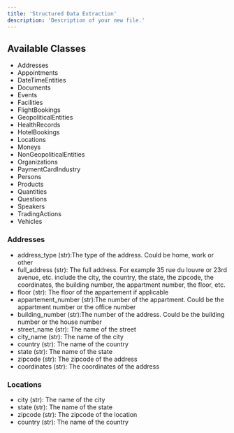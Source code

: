```yaml
---
title: 'Structured Data Extraction'
description: 'Description of your new file.'
---
```



## Available Classes
- Addresses
- Appointments
- DateTimeEntities
- Documents
- Events
- Facilities
- FlightBookings
- GeopoliticalEntities
- HealthRecords
- HotelBookings
- Locations
- Moneys
- NonGeopoliticalEntities
- Organizations
- PaymentCardIndustry
- Persons
- Products
- Quantities
- Questions
- Speakers
- TradingActions
- Vehicles

### Addresses
- address_type (str):The type of the address. Could be home, work or other
- full_address (str): The full address. For example 35 rue du louvre or 23rd avenue, etc. include the city, the country, the state, the zipcode, the coordinates, the building number, the appartment number, the floor, etc.
- floor (str): The floor of the appartement if applicable
- appartement_number (str):The number of the appartment. Could be the appartment number or the office number
- building_number (str):The number of the address. Could be the building number or the house number
- street_name (str): The name of the street
- city_name (str): The name of the city
- country (str): The name of the country
- state (str): The name of the state
- zipcode (str): The zipcode of the address
- coordinates (str): The coordinates of the address


### Locations

- city (str): The name of the city
- state (str): The name of the state
- zipcode (str): The zipcode of the location
- country (str): The name of the country

